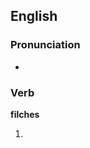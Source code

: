 ==English==

===Pronunciation===
* {{IPA|/ˈfɪltʃ.ɘz/}}

===Verb===
'''filches'''

# {{third-person singular of|filch}}
{{count page|[[Wiktionary:Page count]]}}